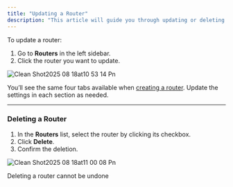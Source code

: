 ```yaml
---
title: "Updating a Router"
description: "This article will guide you through updating or deleting an existing router in Routera."
---
```


To update a router:

1. Go to **Routers** in the left sidebar.
2. Click the router you want to update.

![Clean Shot2025 08 18at10 53 14 Pn](/CleanShot2025-08-18at21.29.12.png)

You’ll see the same four tabs available when [creating a router](#). Update the settings in each section as needed.

---

### Deleting a Router

1. In the **Routers** list, select the router by clicking its checkbox.
2. Click <Icon icon="trash-can" /> **Delete**.
3. Confirm the deletion.

![Clean Shot2025 08 18at11 00 08 Pn](/CleanShot2025-08-18at21.31.14.png)

<Note>
  Deleting a router cannot be undone
</Note>